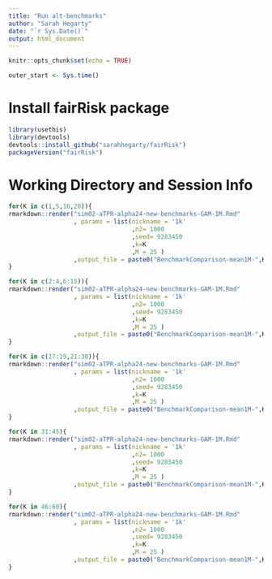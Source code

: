 ```yaml
---
title: "Run alt-benchmarks"
author: "Sarah Hegarty"
date: "`r Sys.Date()`"
output: html_document
---
```


```r
knitr::opts_chunk$set(echo = TRUE)

outer_start <- Sys.time()
```

# Install fairRisk package
```r
library(usethis)
library(devtools)
devtools::install_github("sarahhegarty/fairRisk")
packageVersion("fairRisk")
```

# Working Directory and Session Info


```r
for(K in c(1,5,16,20)){
rmarkdown::render("sim02-aTPR-alpha24-new-benchmarks-GAM-1M.Rmd"
                  , params = list(nickname = '1k'
                                  ,n2= 1000
                                  ,seed= 9283450
                                  ,k=K
                                  ,M = 25 )
                  ,output_file = paste0("BenchmarkComparison-mean1M-",K,".html"))
}
```


```r
for(K in c(2:4,6:15)){
rmarkdown::render("sim02-aTPR-alpha24-new-benchmarks-GAM-1M.Rmd"
                  , params = list(nickname = '1k'
                                  ,n2= 1000
                                  ,seed= 9283450
                                  ,k=K
                                  ,M = 25 )
                  ,output_file = paste0("BenchmarkComparison-mean1M-",K,".html"))
}
```

```r
for(K in c(17:19,21:30)){
rmarkdown::render("sim02-aTPR-alpha24-new-benchmarks-GAM-1M.Rmd"
                  , params = list(nickname = '1k'
                                  ,n2= 1000
                                  ,seed= 9283450
                                  ,k=K
                                  ,M = 25 )
                  ,output_file = paste0("BenchmarkComparison-mean1M-",K,".html"))
}
```

```r
for(K in 31:45){
rmarkdown::render("sim02-aTPR-alpha24-new-benchmarks-GAM-1M.Rmd"
                  , params = list(nickname = '1k'
                                  ,n2= 1000
                                  ,seed= 9283450
                                  ,k=K 
                                  ,M = 25 )
                  ,output_file = paste0("BenchmarkComparison-mean1M-",K,".html"))
}
```

```r
for(K in 46:60){
rmarkdown::render("sim02-aTPR-alpha24-new-benchmarks-GAM-1M.Rmd"
                  , params = list(nickname = '1k'
                                  ,n2= 1000
                                  ,seed= 9283450
                                  ,k=K
                                  ,M = 25 )
                  ,output_file = paste0("BenchmarkComparison-mean1M-",K,".html"))
}
```